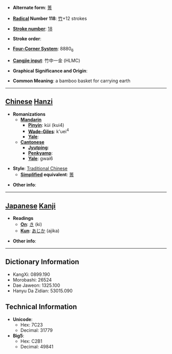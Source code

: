 * '''Alternate form''': [[篑]]

* '''[[Wiktionary:Chinese radical index| Radical]] Number 118''': [[Wiktionary:Chinese radical index 竹|竹]]+12 strokes

* '''[[Wiktionary:Chinese total strokes index|Stroke number]]''': [[Wiktionary:Chinese total strokes index 18|18]]

* '''Stroke order''': 

* '''[[Wiktionary:Chinese four corner index|Four-Corner System]]''': 8880<sub>6</sub>

* '''[[Wiktionary:Chinese Cangjie index|Cangjie input]]''': 竹中一金 (HLMC)

* '''Graphical Significance and Origin''': 

* '''Common Meaning''': a bamboo basket for carrying earth

----

== [[Chinese]] [[Hanzi]] ==

* '''Romanizations'''
** '''[[Mandarin]]'''
*** '''[[Pinyin]]''': kùi (kui4)
*** '''[[Wade-Giles]]''': k'uei<sup>4</sup>
*** '''[[Yale]]''': 
** '''[[Cantonese]]'''
*** '''[[Jyutping]]''':
*** '''[[Penkyamp]]''': 
*** '''[[Yale]]''': gwai6

* '''Style''': [[Traditional Chinese]] 
** '''[[Simplified Chinese|Simplified]] equivalent''': [[篑]]

* '''Other info''': 

----

== [[Japanese]] [[Kanji]] ==

* '''Readings'''
** '''[[On]]''': [[き]] (ki)
** '''[[Kun]]''': [[あじか]] (ajika)

* '''Other info''':  

----

== Dictionary Information ==

* KangXi: 0899.190
* Morobashi: 26524
* Dae Jaweon: 1325.100
* Hanyu Da Zidian: 53015.090

== Technical Information ==

* '''Unicode''':
** Hex: 7C23
** Decimal: 31779
* '''Big5''':
** Hex: C2B1
** Decimal: 49841